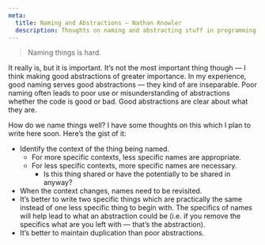 ```yaml
---
meta:
  title: Naming and Abstractions – Nathan Knowler
  description: Thoughts on naming and abstracting stuff in programming.
---
```


> Naming things is hard.

It really is, but it is important. It’s not the most important thing though — I
think making good abstractions of greater importance. In my experience, good
naming serves good abstractions — they kind of are inseparable. Poor naming
often leads to poor use or misunderstanding of abstractions whether the code is
good or bad. Good abstractions are clear about what they are.

How do we name things well? I have some thoughts on this which I plan to write
here soon. Here’s the gist of it:

- Identify the context of the thing being named.
  - For more specific contexts, less specific names are appropriate.
  - For less specific contexts, more specific names are necessary.
      - Is this thing shared or have the potentially to be shared in anyway?
- When the context changes, names need to be revisited.
- It’s better to write two specific things which are practically the same
  instead of one less specific thing to begin with. The specifics of names will
  help lead to what an abstraction could be (i.e. if you remove the specifics
  what are you left with — that’s the abstraction).
- It’s better to maintain duplication than poor abstractions.
